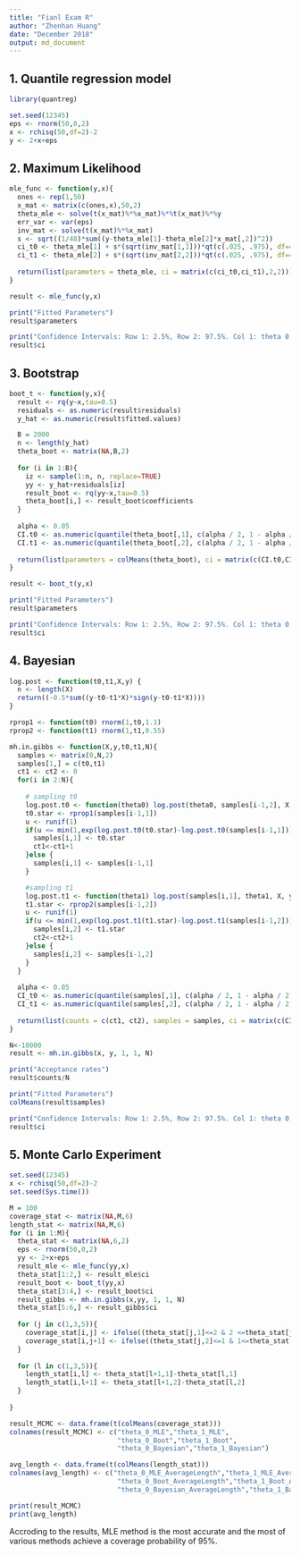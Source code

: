 ```yaml
---
title: "Fianl Exam R"
author: "Zhenhan Huang"
date: "December 2018"
output: md_document
---
```

  
## 1. Quantile regression model
```r
library(quantreg)

set.seed(12345)
eps <- rnorm(50,0,2)
x <- rchisq(50,df=2)-2
y <- 2+x+eps

```

## 2. Maximum Likelihood
```r
mle_func <- function(y,x){
  ones <- rep(1,50)
  x_mat <- matrix(c(ones,x),50,2)
  theta_mle <- solve(t(x_mat)%*%x_mat)%*%t(x_mat)%*%y
  err_var <- var(eps)
  inv_mat <- solve(t(x_mat)%*%x_mat)
  s <- sqrt((1/48)*sum((y-theta_mle[1]-theta_mle[2]*x_mat[,2])^2))
  ci_t0 <- theta_mle[1] + s*(sqrt(inv_mat[1,1]))*qt(c(.025, .975), df=48)
  ci_t1 <- theta_mle[2] + s*(sqrt(inv_mat[2,2]))*qt(c(.025, .975), df=48)
  
  return(list(parameters = theta_mle, ci = matrix(c(ci_t0,ci_t1),2,2)))
}

result <- mle_func(y,x)

print("Fitted Parameters")
result$parameters

print("Confidence Intervals: Row 1: 2.5%, Row 2: 97.5%. Col 1: theta 0, Col 2: theta 1")
result$ci

```

## 3. Bootstrap
```r
boot_t <- function(y,x){
  result <- rq(y~x,tau=0.5)
  residuals <- as.numeric(result$residuals)
  y_hat <- as.numeric(result$fitted.values)

  B = 2000
  n <- length(y_hat)
  theta_boot <- matrix(NA,B,2)
  
  for (i in 1:B){
    iz <- sample(1:n, n, replace=TRUE)
    yy <- y_hat+residuals[iz]
    result_boot <- rq(yy~x,tau=0.5)
    theta_boot[i,] <- result_boot$coefficients
  }
  
  alpha <- 0.05
  CI.t0 <- as.numeric(quantile(theta_boot[,1], c(alpha / 2, 1 - alpha / 2)))
  CI.t1 <- as.numeric(quantile(theta_boot[,2], c(alpha / 2, 1 - alpha / 2)))
  
  return(list(parameters = colMeans(theta_boot), ci = matrix(c(CI.t0,CI.t1),2,2)))
}

result <- boot_t(y,x)

print("Fitted Parameters")
result$parameters

print("Confidence Intervals: Row 1: 2.5%, Row 2: 97.5%. Col 1: theta 0, Col 2: theta 1")
result$ci

```

## 4. Bayesian

```r

log.post <- function(t0,t1,X,y) {
  n <- length(X)
  return((-0.5*sum((y-t0-t1*X)*sign(y-t0-t1*X))))
}

rprop1 <- function(t0) rnorm(1,t0,1.1)
rprop2 <- function(t1) rnorm(1,t1,0.55)

mh.in.gibbs <- function(X,y,t0,t1,N){
  samples <- matrix(0,N,2)
  samples[1,] = c(t0,t1)
  ct1 <- ct2 <- 0
  for(i in 2:N){
    
    # sampling t0
    log.post.t0 <- function(theta0) log.post(theta0, samples[i-1,2], X, y)
    t0.star <- rprop1(samples[i-1,1])
    u <- runif(1)
    if(u <= min(1,exp(log.post.t0(t0.star)-log.post.t0(samples[i-1,1])))){
      samples[i,1] <- t0.star
      ct1<-ct1+1
    }else {
      samples[i,1] <- samples[i-1,1]
    }

    #sampling t1
    log.post.t1 <- function(theta1) log.post(samples[i,1], theta1, X, y)
    t1.star <- rprop2(samples[i-1,2])
    u <- runif(1)
    if(u <= min(1,exp(log.post.t1(t1.star)-log.post.t1(samples[i-1,2])))){
      samples[i,2] <- t1.star
      ct2<-ct2+1
    }else {
      samples[i,2] <- samples[i-1,2]
    }
  }
  
  alpha <- 0.05
  CI_t0 <- as.numeric(quantile(samples[,1], c(alpha / 2, 1 - alpha / 2)))
  CI_t1 <- as.numeric(quantile(samples[,2], c(alpha / 2, 1 - alpha / 2)))
  
  return(list(counts = c(ct1, ct2), samples = samples, ci = matrix(c(CI_t0,CI_t1),2,2)))
}

N<-10000
result <- mh.in.gibbs(x, y, 1, 1, N)

print("Acceptance rates")
result$counts/N

print("Fitted Parameters")
colMeans(result$samples)

print("Confidence Intervals: Row 1: 2.5%, Row 2: 97.5%. Col 1: theta 0, Col 2: theta 1")
result$ci
```

## 5. Monte Carlo Experiment

```r
set.seed(12345)
x <- rchisq(50,df=2)-2
set.seed(Sys.time())

M = 100
coverage_stat <- matrix(NA,M,6)
length_stat <- matrix(NA,M,6)
for (i in 1:M){
  theta_stat <- matrix(NA,6,2)
  eps <- rnorm(50,0,2)
  yy <- 2+x+eps
  result_mle <- mle_func(yy,x)
  theta_stat[1:2,] <- result_mle$ci
  result_boot <- boot_t(yy,x)
  theta_stat[3:4,] <- result_boot$ci
  result_gibbs <- mh.in.gibbs(x,yy, 1, 1, N)
  theta_stat[5:6,] <- result_gibbs$ci
  
  for (j in c(1,3,5)){
    coverage_stat[i,j] <- ifelse((theta_stat[j,1]<=2 & 2 <=theta_stat[j+1,1]),1,0)
    coverage_stat[i,j+1] <- ifelse((theta_stat[j,2]<=1 & 1<=theta_stat[j+1,2]),1,0)
  }
  
  for (l in c(1,3,5)){
    length_stat[i,l] <- theta_stat[l+1,1]-theta_stat[l,1]
    length_stat[i,l+1] <- theta_stat[l+1,2]-theta_stat[l,2]
  }
  
}

result_MCMC <- data.frame(t(colMeans(coverage_stat)))
colnames(result_MCMC) <- c("theta_0_MLE","theta_1_MLE",
                           "theta_0_Boot","theta_1_Boot",
                           "theta_0_Bayesian","theta_1_Bayesian")

avg_length <- data.frame(t(colMeans(length_stat)))
colnames(avg_length) <- c("theta_0_MLE_AverageLength","theta_1_MLE_AverageLength",
                           "theta_0_Boot_AverageLength","theta_1_Boot_AverageLength",
                           "theta_0_Bayesian_AverageLength","theta_1_Bayesian_AverageLength")

print(result_MCMC)
print(avg_length)
```

Accroding to the results, MLE method is the most accurate and the most of various methods achieve a coverage probability of 95%.


